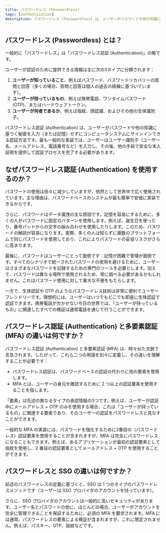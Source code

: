 ```yaml
---
title: パスワードレス (Passwordless)
tags: [authentication]
description: パスワードレス (Passwordless) は、ユーザーがパスワードや他の知識に基づく秘密を入力（または記憶）せずにコンピュータシステムにサインインできる認証方法です。
---
```


## パスワードレス (Passwordless) とは？

一般的に「パスワードレス」は「パスワードレス認証 (Authentication)」の略です。

ユーザーが認証のために提供できる情報は主に次の3タイプに分類されます：

1. **ユーザーが知っていること**、例えばパスワード、パスワードリカバリーの質問と回答（多くの場合、質問と回答は個人の過去の経験に基づいています）。
2. **ユーザーが持っているもの**、例えば携帯電話、ワンタイムパスワード (OTP)、またはハードウェアトークン。
3. **ユーザーが何者であるか**、例えば指紋、顔認識、およびその他の生体識別子。

パスワードレス認証 (Authentication) は、ユーザーがパスワードや他の知識に基づく秘密を入力（または記憶）せずにコンピュータシステムにサインインできる認証方法です。最も一般的な実装では、ユーザーはユーザー識別子（ユーザー名、メールアドレス、電話番号など）を入力し、その後、他の手段で安全な本人証明を提供して認証プロセスを完了する必要があります。

## なぜパスワードレス認証 (Authentication) を使用するのか？

パスワードの使用は徐々に減少していますが、依然として世界中で広く使用されています。主な理由は、パスワードベースのシステムが最も簡単で安価に実装できるからです。

さらに、パスワードはデータ漏洩の主な原因です。記憶を容易にするために、多くの人がパスワードに固定のパターンを使用します。例えば、誕生日を使ったり、番号パッドからの文字の組み合わせを使用したりします。このため、パスワードの解読が容易になります。実際、多くの人は知らずに複数のプラットフォームで同じパスワードを使用しており、これによりパスワードの妥協リスクがさらに高まります。

最後に、パスワードはユーザーにとって面倒です：記憶が困難で管理が面倒です。すべてのシナリオで統一されたパスワードの使用を避けるために、ユーザーはさまざまなパスワードを記録するための専門のツールを必要とします。加えて、パスワードは異なる場所で使用されるため、常に調べる必要があるかもしれません。これはパスワード使用に対して重大な不便をもたらします。

一方で、生体認証や OTP のようなパスワードレス技術は非常に便利でユーザーフレンドリーです。理想的には、ユーザーはいつでもどこでも即座に生体認証で認証できます。携帯電話が欠かせない今日の世界では、「ユーザーが持っているもの」に関連したすべての検証は通常電話を通じて行うことができます。

## パスワードレス認証 (Authentication) と多要素認証 (MFA) の違いは何ですか？

パスワードレス認証 (Authentication) と多要素認証 (MFA) は、時々似た文脈で言及されます。したがって、これら二つの用語を別々に定義し、その違いを理解することが必要です：

- パスワードレス認証は、パスワードベースの認証の代わりに他の要素を使用します。
- MFA とは、ユーザーの身元を確認するために 2 つ以上の認証要素を使用することを指します。

「要素」は先述の異なるタイプの承認情報の3つです。例えば、ユーザーが認証中にメールアドレス + OTP のみを使用する場合、これは「ユーザーが持っているもの」に関連する要素であり、そのユーザーの認証をパスワードレスと見なすことができます。

一般的な MFA の実装には、パスワードを強化するために2番目の（パスワードレス）認証要素を使用することが含まれますが、MFA は完全にパスワードレスになることもできます。例えば、あるアプリケーションが最初の認証要素として指紋を使用し、2 番目の認証要素としてメールアドレス + OTP を使用することができます。

## パスワードレスと SSO の違いは何ですか？

前述のパスワードレスの定義に基づくと、SSO は 1 つのタイプのパスワードレスメソッドです（ユーザーは SSO プロバイダのアカウントを持っています）。

さらに、SSO プロバイダのアカウントは一般的に高いセキュリティがあります。ユーザー名とパスワードの他に、ほとんどの場合、ユーザーがアカウントを完全に管理できることを保証するために、必須の MFA を要求されます。MFA には通常、パスワードレスの要素による検証が含まれますが、これに限定されません。例えば、パスキー、OTP、指紋などです。